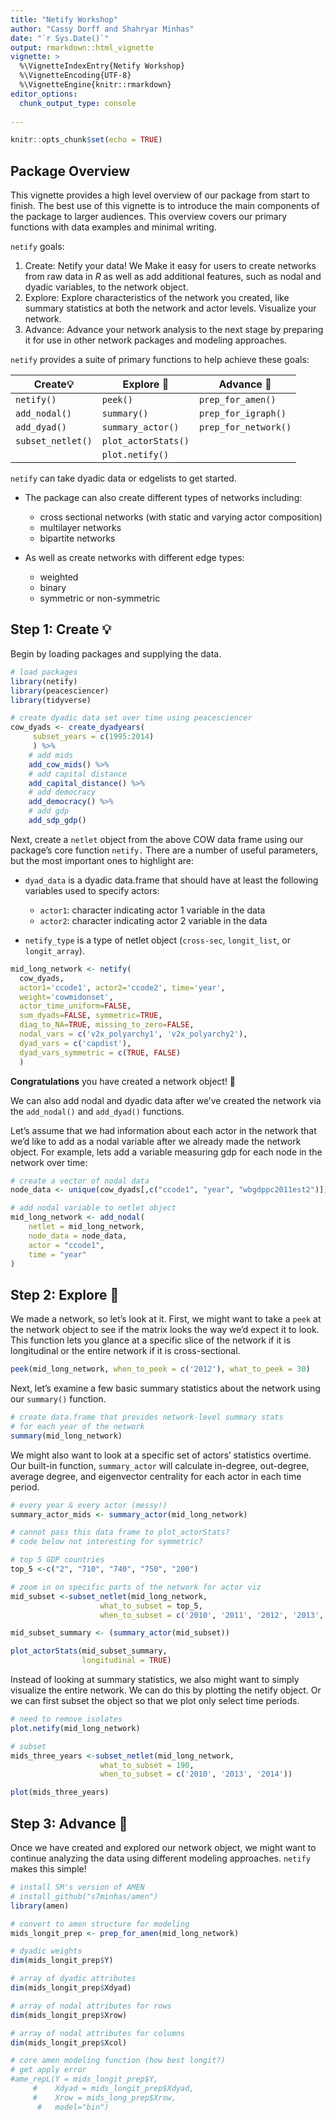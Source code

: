 ```yaml
---
title: "Netify Workshop"
author: "Cassy Dorff and Shahryar Minhas"
date: "`r Sys.Date()`"
output: rmarkdown::html_vignette
vignette: >
  %\VignetteIndexEntry{Netify Workshop}
  %\VignetteEncoding{UTF-8}
  %\VignetteEngine{knitr::rmarkdown}
editor_options:
  chunk_output_type: console
  
---
```


```r
knitr::opts_chunk$set(echo = TRUE)
```

##  Package Overview 

This vignette provides a high level overview of our package from start to finish. The best use of this vignette is to introduce the main components of the package to larger audiences. This overview covers our primary functions with data examples and minimal writing. 

`netify` goals: 

  (1) Create: Netify your data! We Make it easy for users to create networks from raw data in $R$ as well as add additional features, such as nodal and dyadic variables, to the network object.
  (2) Explore: Explore characteristics of the network you created, like summary statistics at both the network and actor levels. Visualize your network.
  (3) Advance:  Advance your network analysis to the next stage by preparing it for use in other network packages and modeling approaches. 
  
`netify` provides a suite of primary functions to help achieve these goals:

| Create💡  | Explore 🔎 | Advance ️🚀|
|---------|---------|---------|
| `netify()`  | `peek()`  | `prep_for_amen()`  |
| `add_nodal()` | `summary()`   | `prep_for_igraph()`  |
| `add_dyad()`  | `summary_actor()`  | `prep_for_network()`  |
| `subset_netlet()`  | `plot_actorStats()`  |   | 
|              |   `plot.netify()`|        |

`netify` can take dyadic data or edgelists to get started. 

- The package can also create different types of networks including:

  - cross sectional networks (with static and varying actor composition)
  - multilayer networks
  - bipartite networks

- As well as create networks with different edge types:
  - weighted 
  - binary 
  - symmetric or non-symmetric 

## Step 1: Create 💡

Begin by loading packages and supplying the data.


```r
# load packages
library(netify)
library(peacesciencer)
library(tidyverse)

# create dyadic data set over time using peacesciencer
cow_dyads <- create_dyadyears( 
     subset_years = c(1995:2014)
     ) %>%
    # add mids
    add_cow_mids() %>%
    # add capital distance
    add_capital_distance() %>%
    # add democracy
    add_democracy() %>%
    # add gdp
    add_sdp_gdp()
```

Next, create a `netlet` object from the above COW data frame using our package's core function `netify.` There are a number of useful parameters, but the most important ones to highlight are:

- `dyad_data` is a dyadic data.frame that should have at least the following variables used to specify actors:

  - `actor1`: character indicating actor 1 variable in the data
  - `actor2`: character indicating actor 2 variable in the data
  
- `netify_type` is a type of netlet object (`cross-sec`, `longit_list`, or `longit_array`).

```r
mid_long_network <- netify(
  cow_dyads,
  actor1='ccode1', actor2='ccode2', time='year',
  weight='cowmidonset', 
  actor_time_uniform=FALSE,
  sum_dyads=FALSE, symmetric=TRUE,
  diag_to_NA=TRUE, missing_to_zero=FALSE,
  nodal_vars = c('v2x_polyarchy1', 'v2x_polyarchy2'),
  dyad_vars = c('capdist'),
  dyad_vars_symmetric = c(TRUE, FALSE)
  )
```

**Congratulations** you have created a network object! 🎉

We can also add nodal and dyadic data after we've created the network via the `add_nodal()` and `add_dyad()` functions. 

Let's assume that we had information about each actor in the network that we'd like to add as a nodal variable after we already made the network object. For example, lets add a variable measuring gdp for each node in the network over time:

```r
# create a vector of nodal data
node_data <- unique(cow_dyads[,c("ccode1", "year", "wbgdppc2011est2")])

# add nodal variable to netlet object
mid_long_network <- add_nodal(
    netlet = mid_long_network,
    node_data = node_data,
    actor = "ccode1",
    time = "year"
)
```

## Step 2: Explore 🔎

We made a network, so let's look at it. First, we might want to take a `peek` at the network object to see if the matrix looks the way we'd expect it to look. This function lets you glance at a specific slice of the network if it is longitudinal or the entire network if it is cross-sectional.

```r
peek(mid_long_network, when_to_peek = c('2012'), what_to_peek = 30)
```

Next, let's examine a few basic summary statistics about the network using our  `summary()` function.

```r
# create data.frame that provides network-level summary stats 
# for each year of the network
summary(mid_long_network)
```

We might also want to look at a specific set of actors' statistics overtime. Our built-in function, `summary_actor` will calculate in-degree, out-degree, average degree, and eigenvector centrality for each actor in each time period.

```r
# every year & every actor (messy!)
summary_actor_mids <- summary_actor(mid_long_network)

# cannot pass this data frame to plot_actorStats?
# code below not interesting for symmetric?
```

```r

# top 5 GDP countries
top_5 <-c("2", "710", "740", "750", "200")

# zoom in on specific parts of the network for actor viz
mid_subset <-subset_netlet(mid_long_network, 
                    what_to_subset = top_5,
                    when_to_subset = c('2010', '2011', '2012', '2013', '2014'))

mid_subset_summary <- (summary_actor(mid_subset))

plot_actorStats(mid_subset_summary, 
                longitudinal = TRUE)
```

Instead of looking at summary statistics, we also might want to simply visualize the entire network. We can do this by plotting the netify object. Or we can first subset the object so that we plot only select time periods.

```r
# need to remove isolates
plot.netify(mid_long_network)
```

```r
# subset 
mids_three_years <-subset_netlet(mid_long_network, 
                    what_to_subset = 190,
                    when_to_subset = c('2010', '2013', '2014'))

plot(mids_three_years)
```

## Step 3: Advance 🚀

Once we have created and explored our network object, we might want to continue analyzing the data using different modeling approaches. `netify` makes this simple!

```r
# install SM's version of AMEN
# install_github("s7minhas/amen")
library(amen)

# convert to amen structure for modeling
mids_longit_prep <- prep_for_amen(mid_long_network)

# dyadic weights
dim(mids_longit_prep$Y)

# array of dyadic attributes
dim(mids_longit_prep$Xdyad)

# array of nodal attributes for rows
dim(mids_longit_prep$Xrow)

# array of nodal attributes for columns
dim(mids_longit_prep$Xcol)

# core amen modeling function (how best longit?)
# get apply error
#ame_repL(Y = mids_longit_prep$Y, 
     #    Xdyad = mids_longit_prep$Xdyad,
     #    Xrow = mids_long_prep$Xrow,
      #   model="bin")
```


